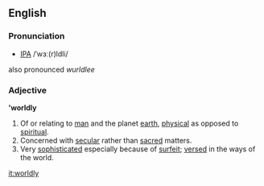 ==English==
===Pronunciation===
*[[IPA]] /ˈwɜː(r)ldli/
also pronounced ''wurldlee''

===Adjective===
''''worldly'''

#Of or relating to [[man]] and the planet [[earth]], [[physical]] as opposed to [[spiritual]].
#Concerned with [[secular]] rather than [[sacred]] matters.
#Very [[sophisticated]] especially because of [[surfeit]]; [[versed]] in the ways of the world.
[[it:worldly]]